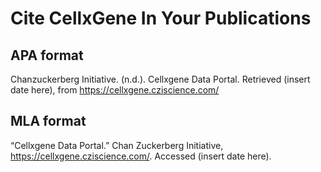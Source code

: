 # Cite CellxGene In Your Publications

## APA format

Chanzuckerberg Initiative. (n.d.). Cellxgene Data Portal. Retrieved (insert date here), from https://cellxgene.cziscience.com/

## MLA format

“Cellxgene Data Portal.” Chan Zuckerberg Initiative, https://cellxgene.cziscience.com/. Accessed (insert date here).
